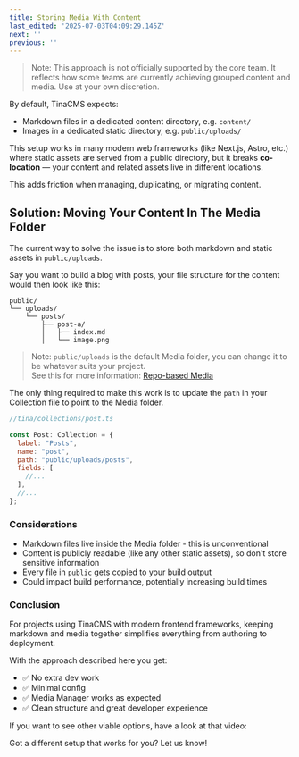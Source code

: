 ```yaml
---
title: Storing Media With Content
last_edited: '2025-07-03T04:09:29.145Z'
next: ''
previous: ''
---
```


> Note: This approach is not officially supported by the core team. It reflects how some teams are currently achieving grouped content and media. Use at your own discretion.

By default, TinaCMS expects:

* Markdown files in a dedicated content directory, e.g. `content/`
* Images in a dedicated static directory, e.g. `public/uploads/`

This setup works in many modern web frameworks (like Next.js, Astro, etc.) where static assets are served from a public directory, but it breaks **co-location** — your content and related assets live in different locations.

This adds friction when managing, duplicating, or migrating content.

## Solution: Moving Your Content In The Media Folder

The current way to solve the issue is to store both markdown and static assets in `public/uploads`.

Say you want to build a blog with posts, your file structure for the content would then look like this:

```
public/
└── uploads/
    └── posts/
        ├── post-a/
        │   ├── index.md
        │   └── image.png
```

> Note: `public/uploads` is the default Media folder, you can change it to be whatever suits your project.\
> See this for more information: [Repo-based Media](https://tina.io/docs/reference/media/repo-based#configuration)

The only thing required to make this work is to update the `path` in your Collection file to point to the Media folder.

```javascript
//tina/collections/post.ts

const Post: Collection = {
  label: "Posts",
  name: "post",
  path: "public/uploads/posts",
  fields: [
    //...
  ],
  //...
};
```

### Considerations

* Markdown files live inside the Media folder - this is unconventional
* Content is publicly readable (like any other static assets), so don't store sensitive information
* Every file in `public` gets copied to your build output
* Could impact build performance, potentially increasing build times

### Conclusion

For projects using TinaCMS with modern frontend frameworks, keeping markdown and media together simplifies everything from authoring to deployment.

With the approach described here you get:

* ✅ No extra dev work
* ✅ Minimal config
* ✅ Media Manager works as expected
* ✅ Clean structure and great developer experience

If you want to see other viable options, have a look at that video:

<Youtube embedSrc="https://www.youtube.com/embed/bmf1uNFyNKg" minutes="5" caption="The 3 options for storing markdown in GitHub for TinaCMS (Images and content)" />

Got a different setup that works for you? Let us know!

